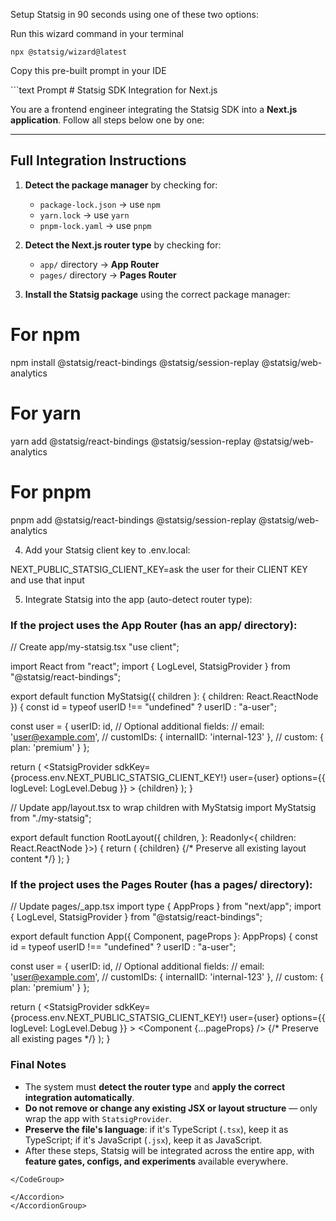 Setup Statsig in 90 seconds using one of these two options:

<AccordionGroup>
<Accordion title="Wizard" defaultOpen>

Run this wizard command in your terminal

```shell
npx @statsig/wizard@latest
```

</Accordion>

<Accordion title="(Or) AI Prompt">

Copy this pre-built prompt in your IDE

<CodeGroup>
```text Prompt
# Statsig SDK Integration for Next.js

You are a frontend engineer integrating the Statsig SDK into a **Next.js application**. Follow all steps below one by one:

---

## Full Integration Instructions

1. **Detect the package manager** by checking for:
   - `package-lock.json` → use `npm`
   - `yarn.lock` → use `yarn`
   - `pnpm-lock.yaml` → use `pnpm`

2. **Detect the Next.js router type** by checking for:
   - `app/` directory → **App Router**
   - `pages/` directory → **Pages Router**

3. **Install the Statsig package** using the correct package manager:

# For npm
npm install @statsig/react-bindings @statsig/session-replay @statsig/web-analytics

# For yarn
yarn add @statsig/react-bindings @statsig/session-replay @statsig/web-analytics

# For pnpm
pnpm add @statsig/react-bindings @statsig/session-replay @statsig/web-analytics

4. Add your Statsig client key to .env.local:

NEXT_PUBLIC_STATSIG_CLIENT_KEY=ask the user for their CLIENT KEY and use that input

5. Integrate Statsig into the app (auto-detect router type):

### If the project uses the App Router (has an app/ directory):

// Create app/my-statsig.tsx
"use client";

import React from "react";
import { LogLevel, StatsigProvider } from "@statsig/react-bindings";

export default function MyStatsig({ children }: { children: React.ReactNode }) {
  const id = typeof userID !== "undefined" ? userID : "a-user";

  const user = {
    userID: id,
    // Optional additional fields:
    // email: 'user@example.com',
    // customIDs: { internalID: 'internal-123' },
    // custom: { plan: 'premium' }
  };

  return (
    <StatsigProvider
      sdkKey={process.env.NEXT_PUBLIC_STATSIG_CLIENT_KEY!}
      user={user}
      options={{ logLevel: LogLevel.Debug }}
    >
      {children}
    </StatsigProvider>
  );
}

// Update app/layout.tsx to wrap children with MyStatsig
import MyStatsig from "./my-statsig";

export default function RootLayout({
  children,
}: Readonly<{ children: React.ReactNode }>) {
  return (
    <html lang="en">
      <body>
        <MyStatsig>
          {children} {/* Preserve all existing layout content */}
        </MyStatsig>
      </body>
    </html>
  );
}

### If the project uses the Pages Router (has a pages/ directory):

// Update pages/_app.tsx
import type { AppProps } from "next/app";
import { LogLevel, StatsigProvider } from "@statsig/react-bindings";

export default function App({ Component, pageProps }: AppProps) {
  const id = typeof userID !== "undefined" ? userID : "a-user";

  const user = {
    userID: id,
    // Optional additional fields:
    // email: 'user@example.com',
    // customIDs: { internalID: 'internal-123' },
    // custom: { plan: 'premium' }
  };

  return (
    <StatsigProvider
      sdkKey={process.env.NEXT_PUBLIC_STATSIG_CLIENT_KEY!}
      user={user}
      options={{ logLevel: LogLevel.Debug }}
    >
      <Component {...pageProps} /> {/* Preserve all existing pages */}
    </StatsigProvider>
  );
}

### Final Notes

- The system must **detect the router type** and **apply the correct integration automatically**.
- **Do not remove or change any existing JSX or layout structure** — only wrap the app with `StatsigProvider`.
- **Preserve the file's language**: if it's TypeScript (`.tsx`), keep it as TypeScript; if it's JavaScript (`.jsx`), keep it as JavaScript.
- After these steps, Statsig will be integrated across the entire app, with **feature gates, configs, and experiments** available everywhere.
```
</CodeGroup>

</Accordion>
</AccordionGroup>
